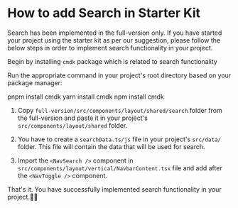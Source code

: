 
# How to add Search in Starter Kit

Search has been implemented in the full-version only. If you have started your project using the starter kit as per our suggestion, please follow the below steps in order to implement search functionality in your project.

Begin by installing `cmdk` package which is related to search functionality

Run the appropriate command in your project's root directory based on your package manager:

<Tabs>
  <TabItem value="pnpm">
    <CodeBlock language='bash'>pnpm install cmdk</CodeBlock>
  </TabItem>
  <TabItem value="yarn">
    <CodeBlock language='bash'>yarn install cmdk</CodeBlock>
  </TabItem>
  <TabItem value="npm">
    <CodeBlock language='bash'>npm install cmdk</CodeBlock>
  </TabItem>
</Tabs>

1. Copy `full-version/src/components/layout/shared/search` folder from the full-version and paste it in your project's `src/components/layout/shared` folder.

2. You have to create a `searchData.ts/js` file in your project's `src/data/` folder. This file will contain the data that will be used for search.

3. Import the `<NavSearch />` component in `src/components/layout/vertical/NavbarContent.tsx` file and add after the `<NavToggle />` component.

That's it. You have successfully implemented search functionality in your project.🥳🎉
